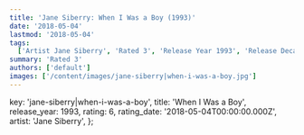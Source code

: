 ```yaml
---
title: 'Jane Siberry: When I Was a Boy (1993)'
date: '2018-05-04'
lastmod: '2018-05-04'
tags:
  ['Artist Jane Siberry', 'Rated 3', 'Release Year 1993', 'Release Decade 1990']
summary: 'Rated 3'
authors: ['default']
images: ['/content/images/jane-siberry|when-i-was-a-boy.jpg']
---
```


  key: 'jane-siberry|when-i-was-a-boy',
  title: 'When I Was a Boy',
  release_year: 1993,
  rating: 6,
  rating_date: '2018-05-04T00:00:00.000Z',
  artist: 'Jane Siberry',
};

<MusicRating data={data} />
